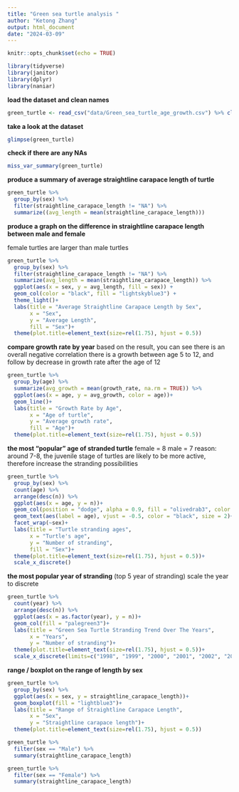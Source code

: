 ```yaml
---
title: "Green sea turtle analysis "
author: "Ketong Zhang"
output: html_document
date: "2024-03-09"
---
```


```r
knitr::opts_chunk$set(echo = TRUE)
```

```r
library(tidyverse)
library(janitor)
library(dplyr)
library(naniar)
```

**load the dataset and clean names**
```r
green_turtle <- read_csv("data/Green_sea_turtle_age_growth.csv") %>% clean_names()
```

**take a look at the dataset**
```r
glimpse(green_turtle)
```

**check if there are any NAs**
```r
miss_var_summary(green_turtle)
```

**produce a summary of average straightline carapace length of turtle**
```r
green_turtle %>% 
  group_by(sex) %>% 
  filter(straightline_carapace_length != "NA") %>% 
  summarize((avg_length = mean(straightline_carapace_length)))
```

**produce a graph on the difference in straightline carapace length between male and female**

female turtles are larger than male turtles 
```r
green_turtle %>%
  group_by(sex) %>%
  filter(straightline_carapace_length != "NA") %>% 
  summarize(avg_length = mean(straightline_carapace_length)) %>%
  ggplot(aes(x = sex, y = avg_length, fill = sex)) +
  geom_col(color = "black", fill = "lightskyblue3") +
  theme_light()+
  labs(title = "Average Straightline Carapace Length by Sex",
       x = "Sex",
       y = "Average Length",
       fill = "Sex")+
  theme(plot.title=element_text(size=rel(1.75), hjust = 0.5))
```

**compare growth rate by year**
based on the result, you can see there is an overall negative correlation
there is a growth between age 5 to 12, and follow by decrease in growth rate after the age of 12
```r
green_turtle %>% 
  group_by(age) %>% 
  summarize(avg_growth = mean(growth_rate, na.rm = TRUE)) %>% 
  ggplot(aes(x = age, y = avg_growth, color = age))+
  geom_line()+
  labs(title = "Growth Rate by Age",
       x = "Age of turtle",
       y = "Average growth rate",
       fill = "Age")+
  theme(plot.title=element_text(size=rel(1.75), hjust = 0.5))
```

**the most "popular" age of stranded turtle**
female = 8
male = 7
reason: around 7-8, the juvenile stage of turtles are likely to be more active, therefore increase the stranding possibilities
```r
green_turtle %>% 
  group_by(sex) %>% 
  count(age) %>% 
  arrange(desc(n)) %>% 
  ggplot(aes(x = age, y = n))+
  geom_col(position = "dodge", alpha = 0.9, fill = "olivedrab3", color = "salmon4")+
  geom_text(aes(label = age), vjust = -0.5, color = "black", size = 2)+
  facet_wrap(~sex)+
  labs(title = "Turtle stranding ages",
       x = "Turtle's age",
       y = "Number of stranding",
       fill = "Sex")+
  theme(plot.title=element_text(size=rel(1.75), hjust = 0.5))+
  scale_x_discrete()
```

**the most popular year of stranding**
(top 5 year of stranding)
scale the year to discrete
```r
green_turtle %>% 
  count(year) %>% 
  arrange(desc(n)) %>% 
  ggplot(aes(x = as.factor(year), y = n))+
  geom_col(fill = "palegreen3")+
  labs(title = "Green Sea Turtle Stranding Trend Over The Years",
       x = "Years",
       y = "Number of stranding")+
  theme(plot.title=element_text(size=rel(1.75), hjust = 0.5))+
  scale_x_discrete(limits=c("1998", "1999", "2000", "2001", "2002", "2003", "2004", "2005", "2006", "2007", "2008", "2009"))
```

**range / boxplot on the range of length by sex**
```r
green_turtle %>% 
  group_by(sex) %>% 
  ggplot(aes(x = sex, y = straightline_carapace_length))+
  geom_boxplot(fill = "lightblue3")+
  labs(title = "Range of Straightline Carapace Length",
       x = "Sex",
       y = "Straightline carapace length")+
  theme(plot.title=element_text(size=rel(1.75), hjust = 0.5))
```

```r
green_turtle %>% 
  filter(sex == "Male") %>% 
  summary(straightline_carapace_length)
```

```r
green_turtle %>% 
  filter(sex == "Female") %>% 
  summary(straightline_carapace_length)
```

